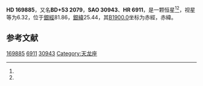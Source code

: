 {{Starbox begin
| name = HD 169885
}}
{{Starbox observe
| epoch = [[J2000.0|J2000.0]]
| constell = {{星座名待查}}<ref name=SIMBAD>{{cite web
 | url=http://simbad.u-strasbg.fr/simbad/sim-id?Ident=HR+6911
 | title =Pulsating variable Star
 | publisher=Centre de Données astronomiques de Strasbourg
 | work=SIMBAD
 | accessdate=2012-07-13}}</ref><ref name=DATA>{{cite web
 | url=http://vizier.u-strasbg.fr/viz-bin/VizieR-5?-out.add=.&-source=5050&-corr=PK=HR&-out.max=9999&HR=6911
 | title=VizieR Detailed Page
 | accessdate=2012-07-13
 | archive-date=2016-03-04
 | archive-url=https://web.archive.org/web/20160304220052/http://vizier.u-strasbg.fr/viz-bin/VizieR-5?-out.add=.&-source=5050&-corr=PK=HR&-out.max=9999&HR=6911
 | dead-url=no
 }}</ref>
| 星官 = 
| ra = {{RA|18|23|47.8}}<ref name=SIMBAD /><ref name=DATA />
| dec = {{DEC|+53|18|3}}<ref name=SIMBAD /><ref name=DATA />
| appmag_v = 6.32<ref name=SIMBAD /><ref name=DATA />
}}
{{Starbox character
| class = A3m<ref name=SIMBAD /><ref name=DATA />
| b-v = 0.16<ref name=SIMBAD /><ref name=DATA />
| u-b = 0.14<ref name=SIMBAD /><ref name=DATA />
| r-i = 0.06<ref name=SIMBAD /><ref name=DATA />
| variable = 
}}
{{Starbox astrometry
| radial_v = 0.14
| prop_mo_ra = -4
| parallax = 
| p_error = 
}}
{{Starbox catalog
| names =BD+53 2079，[[SAO星表|SAO]] 30943，[[HD星表|HD]] 169885，[[HR星表|HR]] 6911}}
{{Starbox reference |Simbad=HR+6911}}
{{Starbox end}}

'''HD 169885'''，又名'''BD+53 2079'''，'''SAO 30943'''、'''HR 6911'''，是一颗恒星<ref name=SIMBAD /><ref name=DATA />，视星等为6.32，位于[[銀道座標系|銀經]]81.86，[[銀道座標系|銀緯]]25.44，其[[B1900.0|B1900.0]]坐标为赤經{{RA|18|21|38.5}}，赤緯{{DEC|+53|25.44|46}}。

== 参考文献 ==
{{reflist}}

{{star-stub}}

[[Category:HD和HDE天體|169885]]
[[Category:HR天體|6911]]
[[Category:SAO天體|30943]]
[[Category:天龙座|Category:天龙座]]